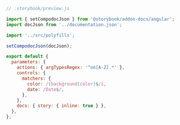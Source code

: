 ```js
// .storybook/preview.js

import { setCompodocJson } from '@storybook/addon-docs/angular';
import docJson from '../documentation.json';

import '../src/polyfills';

setCompodocJson(docJson);

export default {
  parameters: {
    actions: { argTypesRegex: '^on[A-Z].*' },
    controls: {
      matchers: {
        color: /(background|color)$/i,
        date: /Date$/,
      },
    },
    docs: { story: { inline: true } },
  },
};
```
